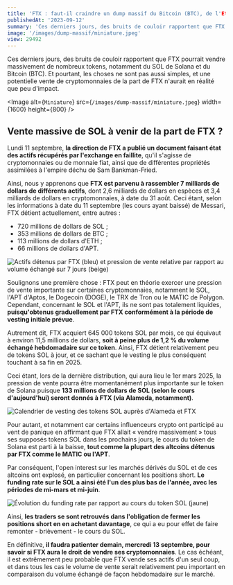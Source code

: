 ```yaml
---
title: 'FTX : faut-il craindre un dump massif du Bitcoin (BTC), de l'Ether (ETH) et de Solana (SOL) ?'
publishedAt: '2023-09-12'
summary: 'Ces derniers jours, des bruits de couloir rapportent que FTX pourrait vendre massivement de nombreux tokens.'
image: '/images/dump-massif/miniature.jpeg'
view: 29492
---
```


Ces derniers jours, des bruits de couloir rapportent que FTX pourrait vendre massivement de nombreux tokens, notamment du SOL de Solana et du Bitcoin (BTC). Et pourtant, les choses ne sont pas aussi simples, et une potentielle vente de cryptomonnaies de la part de FTX n'aurait en réalité que peu d'impact.

<Image
  alt={`Miniature`}
  src={`/images/dump-massif/miniature.jpeg`}
  width={1600}
  height={800}
/>

## Vente massive de SOL à venir de la part de FTX ?

Lundi 11 septembre, **la direction de FTX a publié un document faisant état des actifs récupérés par l'exchange en faillite**, qu'il s'agisse de cryptomonnaies ou de monnaie fiat, ainsi que de différentes propriétés assimilées à l'empire déchu de Sam Bankman-Fried.

Ainsi, nous y apprenons que **FTX est parvenu à rassembler 7 milliards de dollars de différents actifs**, dont 2,6 milliards de dollars en espèces et 3,4 milliards de dollars en cryptomonnaies, à date du 31 août. Ceci étant, selon les informations à date du 11 septembre (les cours ayant baissé) de Messari, FTX détient actuellement, entre autres :

- 720 millions de dollars de SOL ;
- 353 millions de dollars de BTC ;
- 113 millions de dollars d'ETH ;
- 66 millions de dollars d'APT.

![Actifs détenus par FTX (bleu) et pression de vente relative par rapport au volume échangé sur 7 jours (beige)](/images/dump-massif/Pression-de-vente-FTX-scaled.webp)

Soulignons une première chose : FTX peut en théorie exercer une pression de vente importante sur certaines cryptomonnaies, notamment le SOL, l'APT d'Aptos, le Dogecoin (DOGE), le TRX de Tron ou le MATIC de Polygon. Cependant, concernant le SOL et l'APT, ils ne sont pas totalement liquides, **puisqu'obtenus graduellement par FTX conformément à la période de vesting initiale prévue**.

Autrement dit, FTX acquiert 645 000 tokens SOL par mois, ce qui équivaut à environ 11,5 millions de dollars, **soit à peine plus de 1,2 % du volume échangé hebdomadaire sur ce token**. Ainsi, FTX détient relativement peu de tokens SOL à jour, et ce sachant que le vesting le plus conséquent touchant à sa fin en 2025.

Ceci étant, lors de la dernière distribution, qui aura lieu le 1er mars 2025, la pression de vente pourra être momentanément plus importante sur le token de Solana puisque **133 millions de dollars de SOL (selon le cours d'aujourd'hui) seront donnés à FTX (via Alameda, notamment)**.

![Calendrier de vesting des tokens SOL auprès d'Alameda et FTX](/images/dump-massif/Vesting-SOL-FTX-Alameda-scaled.webp)

Pour autant, et notamment car certains influenceurs crypto ont participé au vent de panique en affirmant que FTX allait « vendre massivement » tous ses supposés tokens SOL dans les prochains jours, le cours du token de Solana est parti à la baisse, **tout comme la plupart des altcoins détenus par FTX comme le MATIC ou l'APT**.

Par conséquent, l'open interest sur les marchés dérivés du SOL et de ces altcoins ont explosé, en particulier concernant les positions short. **Le funding rate sur le SOL a ainsi été l'un des plus bas de l'année, avec les périodes de mi-mars et mi-juin**.

![Évolution du funding rate par rapport au cours du token SOL (jaune)](/images/dump-massif/Open-Interest-Solana.webp)

Ainsi, **les traders se sont retrouvés dans l'obligation de fermer les positions short en en achetant davantage**, ce qui a eu pour effet de faire remonter - brièvement - le cours du SOL.

En définitive, **il faudra patienter demain, mercredi 13 septembre, pour savoir si FTX aura le droit de vendre ses cryptomonnaies**. Le cas échéant, il est extrêmement peu probable que FTX vende ses actifs d'un seul coup, et dans tous les cas le volume de vente serait relativement peu important en comparaison du volume échangé de façon hebdomadaire sur le marché.
